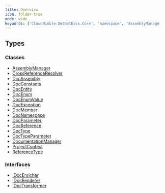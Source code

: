 ```yaml
---
title: Overview
icon: folder-tree
mode: wide
keywords: ['CloudNimble.DotNetDocs.Core', 'namespace', 'AssemblyManager', 'CrossReferenceResolver', 'DocAssembly', 'DocConstants', 'DocEntity', 'DocEnum', 'DocEnumValue', 'DocException', 'DocMember', 'DocNamespace']
---
```


## Types

### Classes

- [AssemblyManager](AssemblyManager.mdx)
- [CrossReferenceResolver](CrossReferenceResolver.mdx)
- [DocAssembly](DocAssembly.mdx)
- [DocConstants](DocConstants.mdx)
- [DocEntity](DocEntity.mdx)
- [DocEnum](DocEnum.mdx)
- [DocEnumValue](DocEnumValue.mdx)
- [DocException](DocException.mdx)
- [DocMember](DocMember.mdx)
- [DocNamespace](DocNamespace.mdx)
- [DocParameter](DocParameter.mdx)
- [DocReference](DocReference.mdx)
- [DocType](DocType.mdx)
- [DocTypeParameter](DocTypeParameter.mdx)
- [DocumentationManager](DocumentationManager.mdx)
- [ProjectContext](ProjectContext.mdx)
- [ReferenceType](ReferenceType.mdx)

### Interfaces

- [IDocEnricher](IDocEnricher.mdx)
- [IDocRenderer](IDocRenderer.mdx)
- [IDocTransformer](IDocTransformer.mdx)

